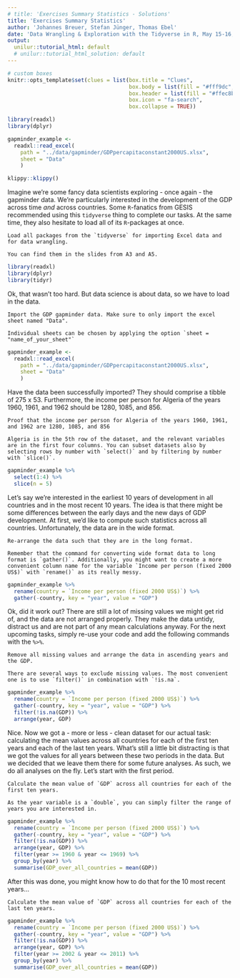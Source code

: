 ```yaml
---
# title: 'Exercises Summary Statistics - Solutions'
title: 'Exercises Summary Statistics'
author: 'Johannes Breuer, Stefan Jünger, Thomas Ebel'
date: 'Data Wrangling & Exploration with the Tidyverse in R, May 15-16, 2019'
output:
  unilur::tutorial_html: default
  # unilur::tutorial_html_solution: default
---
```


```r
# custom boxes
knitr::opts_template$set(clues = list(box.title = "Clues",
                                      box.body = list(fill = "#fff9dc", colour = "black"),
                                      box.header = list(fill = "#ffec8b", colour = "black"),
                                      box.icon = "fa-search",
                                      box.collapse = TRUE))

library(readxl)
library(dplyr)

gapminder_example <- 
  readxl::read_excel(
    path = "../data/gapminder/GDPpercapitaconstant2000US.xlsx",
    sheet = "Data"
    )
```

```r
klippy::klippy()
```

Imagine we're some fancy data scientists exploring - once again - the gapminder data. We're particularly interested in the development of the GDP across time *and* across countries. Some `R`-fanatics from GESIS recommended using this `tidyverse` thing to complete our tasks. At the same time, they also hesitate to load all of its `R`-packages at once.

```block
Load all packages from the `tidyverse` for importing Excel data and for data wrangling.
```

```block
You can find them in the slides from A3 and A5.
```

```r
library(readxl)
library(dplyr)
library(tidyr)
```

Ok, that wasn't too hard. But data science is about data, so we have to load in the data.

```block
Import the GDP gapminder data. Make sure to only import the excel sheet named "Data".
```

```block
Individual sheets can be chosen by applying the option `sheet = "name_of_your_sheet"`
```

```r
gapminder_example <- 
  readxl::read_excel(
    path = "../data/gapminder/GDPpercapitaconstant2000US.xlsx",
    sheet = "Data"
    )
```

Have the data been successfully imported? They should comprise a tibble of 275 x 53. Furthermore, the income per person for Algeria of the years 1960, 1961, and 1962 should be 1280, 1085, and 856.

```block
Proof that the income per person for Algeria of the years 1960, 1961, and 1962 are 1280, 1085, and 856
```

```block
Algeria is in the 5th row of the dataset, and the relevant variables are in the first four columns. You can subset datasets also by selecting rows by number with `select()` and by filtering by number with `slice()`.
```

```r
gapminder_example %>% 
  select(1:4) %>% 
  slice(n = 5)
```

Let's say we're interested in the earliest 10 years of development in all countries and in the most recent 10 years. The idea is that there might be some differences between the early days and the new days of GDP development. At first, we'd like to compute such statistics across all countries. Unfortunately, the data are in the wide format.

```block
Re-arrange the data such that they are in the long format.
```

```block
Remember that the command for converting wide format data to long format is `gather()`. Additionally, you might want to create a more convenient column name for the variable `Income per person (fixed 2000 US$)` with `rename()` as its really messy.
```

```r
gapminder_example %>% 
  rename(country = `Income per person (fixed 2000 US$)`) %>%
  gather(-country, key = "year", value = "GDP")
```

Ok, did it work out? There are still a lot of missing values we might get rid of, and the data are not arranged properly. They make the data untidy, distract us and are not part of any mean calculations anyway. For the next upcoming tasks, simply re-use your code and add the following commands with the `%>%`. 

```block
Remove all missing values and arrange the data in ascending years and the GDP.
```

```block
There are several ways to exclude missing values. The most convenient one is to use `filter()` in combination with `!is.na`.
```

```r
gapminder_example %>% 
  rename(country = `Income per person (fixed 2000 US$)`) %>%
  gather(-country, key = "year", value = "GDP") %>% 
  filter(!is.na(GDP)) %>% 
  arrange(year, GDP)
```

Nice. Now we got a - more or less - clean dataset for our actual task: calculating the mean values across all countries for each of the first ten years and each of the last ten years. What's still a little bit distracting is that we got the values for all years between these two periods in the data. But we decided that we leave them there for some future analyses. As such, we do all analyses on the fly. Let's start with the first period.

```block
Calculate the mean value of `GDP` across all countries for each of the first ten years.
```

```block
As the year variable is a `double`, you can simply filter the range of years you are interested in.
```

```r
gapminder_example %>% 
  rename(country = `Income per person (fixed 2000 US$)`) %>%
  gather(-country, key = "year", value = "GDP") %>% 
  filter(!is.na(GDP)) %>% 
  arrange(year, GDP) %>% 
  filter(year >= 1960 & year <= 1969) %>% 
  group_by(year) %>% 
  summarise(GDP_over_all_countries = mean(GDP))
```

After this was done, you might know how to do that for the 10 most recent years...

```block
Calculate the mean value of `GDP` across all countries for each of the last ten years.
```

```r
gapminder_example %>% 
  rename(country = `Income per person (fixed 2000 US$)`) %>%
  gather(-country, key = "year", value = "GDP") %>% 
  filter(!is.na(GDP)) %>% 
  arrange(year, GDP) %>% 
  filter(year >= 2002 & year <= 2011) %>% 
  group_by(year) %>% 
  summarise(GDP_over_all_countries = mean(GDP))
```